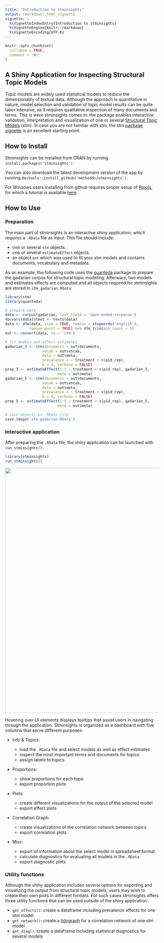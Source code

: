 ```yaml
---
title: "Introduction to stminsights"
output: rmarkdown::html_vignette
vignette: >
  %\VignetteIndexEntry{Introduction to stminsights}
  %\VignetteEngine{knitr::rmarkdown}
  %\VignetteEncoding{UTF-8}
---
```


```r
knitr::opts_chunk$set(
  collapse = TRUE,
  comment = "#>"
)
```

## A Shiny Application for Inspecting Structural Topic Models 

Topic models are widely used statistical models to reduce the dimensionality of textual data. Although the approach is quantitative in nature, model selection and validation of topic model results can be quite labor intensive, as it requires qualitative inspection of many documents and terms. This is were stminsights comes in: the package enables interactive validation, interpretation and visualization of one or several [Structural Topic Models](http://structuraltopicmodel.com) (stm). In case you are not familiar with stm, the stm [package vignette](https://cran.r-project.org/web/packages/stm/vignettes/stmVignette.pdf) is an excellent starting point.

## How to Install

Stminsights can be installed from CRAN by running ``install.packages('stminsights')``.

You can also download the latest development version of the app by running ``devtools::install_github('methodds/stminsights')``.    

For Windows users installing from github requires proper setup of [Rtools](https://cran.r-project.org/bin/windows/Rtools/), for which a tutorial is available [here](https://github.com/stan-dev/rstan/wiki/Install-Rtools-for-Windows).


## How to Use

### Preparation

The main part of stminsights is an interactive shiny application, which requires a `.RData` file as input. This file should include:

- one or several `stm` objects.
- one or several `estimateEffect` objects.
- an object `out` which was used to fit your stm models and contains documents, vocabulary and metadata.

As an example, the following code uses the [quanteda](https://quanteda.io/) package to prepare the gadarian corpus for structural topic modeling. Afterwars, two models and estimates effects are computed and all objects required for stminsights are stored in `stm_gadarian.RData`: 


```r
library(stm)
library(quanteda)

# prepare data
data <- corpus(gadarian, text_field = 'open.ended.response')
docvars(data)$text <- texts(data)
data <- dfm(data, stem = TRUE, remove = stopwords('english'),
           remove_punct = TRUE) %>% dfm_trim(min_count = 2)
out <- convert(data, to = 'stm')

# fit models and effect estimates
gadarian_3 <- stm(documents = out$documents,
                 vocab = out$vocab,
                 data = out$meta,
                 prevalence = ~ treatment + s(pid_rep),
                 K = 3, verbose = FALSE)
prep_3 <- estimateEffect(1:3 ~ treatment + s(pid_rep), gadarian_3,
                        meta = out$meta)
gadarian_5 <- stm(documents = out$documents,
                 vocab = out$vocab,
                 data = out$meta,
                 prevalence = ~ treatment + s(pid_rep),
                 K = 5, verbose = FALSE)
prep_5 <- estimateEffect(1:5 ~ treatment + s(pid_rep), gadarian_5,
                        meta = out$meta)

# save objects in .RData file
save.image('stm_gadarian.RData')
```

### Interactive application

After preparing the `.RData` file, the shiny application can be launched with `run_stminsights()`:

```r
library(stminsights)
run_stminsights()
```

<img src="../man/figures/stminsights_interface.png" width="800">

Hovering over UI elements displays tooltips that assist users in navigating through the application. Stminsights is organized as a dashboard with five columns that serve different purposes:


- Info & Topics: 

    - load the `.RData` file and select models as well as effect estimates
    - inspect the most important terms and documents for topics
    - assign labels to topics
    
- Proportions: 

    - show proportions for each topic
    - export proportion plots
    
- Plots: 

    - create different visualizations for the output of the selected model
    - export effect plots
    
- Correlation Graph: 

    - create visualizations of the correlation network between topics
    - export correlation plots
    
- Misc: 

    - export of information about the select model in spreadsheet format
    - calculate diagnostics for evaluating all models in the `.RData`
    - export diagnostic plots
    

    
### Utility functions

Although the shiny application includes several options for exporting and visualizing the output from structural topic models, users may wish to create their own plots in different formats. For such cases stminsights offers three utility functions that can be used outside of the shiny application:

- `get_effects()`: create a dataframe including prevalence effects for one stm model
- `get_network()`: create a [tidygraph](https://github.com/thomasp85/tidygraph) for a correlation network of one stm model
- `get_diag()`: create a dataframe including statistical diagnostics for several models



